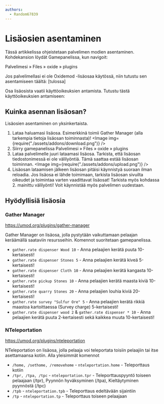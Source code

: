 ```yaml
---
authors:
  - Random67839
---
```


# Lisäosien asentaminen

Tässä artikkelissa ohjeistetaan palvelimen modien asentaminen. Kohdekansion
löydät Gamepanelissa, kun navigoit:

Palvelimesi » Files » oxide » plugins

Jos palvelimellasi ei ole Oxidemod -lisäosaa käytössä, niin tutustu sen
asentamiseen täältä: [tulossa]

Osa lisäosista vaatii käyttöoikeuksien antamista. Tutustu tästä käyttöoikeuksien
antamiseen:

## Kuinka asennan lisäosan?

Lisäosien asentaminen on yksinkertaista.

1. Lataa haluamasi lisäosa. Esimerkkinä toimii Gather Manager (alla tarkempia
   tietoja lisäosan toiminnasta)!
   <Image
        img={require("./assets/addons/download.png")}
    />
2. Siirry gamepanelissa Palvelimesi » Files » oxide » plugins
3. Lataa palvelimelle juuri lataamasi lisäosa. Tarkista, että lisäosan
   tiedostonimessä ei ole välilyöntiä. Tämä saattaa estää lisäosan toiminnan.
   <Image
        img={require("./assets/addons/upload.png")}
    />
4. Lisäosan lataamisen jälkeen lisäosan pitäisi käynnistyä suoraan ilman
   reloadia. Jos lisäosa ei lähde toimimaan, tarkista lisäosan sivuilta oikeudet
   ja toimintaa varten vaadittavat lisäosat! Tarkista myös kohdassa 2. mainittu
   välilyönti! Voit käynnistää myös palvelimen uudestaan.

## Hyödyllisiä lisäosia

### Gather Manager

https://umod.org/plugins/gather-manager

Gather Manager on lisäosa, jolla pystytään vaikuttamaan pelaajan keräämällä
saataviin resursseihin. Komennot suoritetaan gamepanelissa.

-   `gather.rate dispenser Wood 10` - Anna pelaajien kerätä puuta
    10-kertaisesti!
-   `gather.rate dispenser Stones 5` - Anna pelaajien kerätä kiveä
    5-kertaisesti!
-   `gather.rate dispenser Cloth 10` - Anna pelaajien kerätä kangasta
    10-kertaisesti!
-   `gather.rate pickup Stones 10` - Anna pelaajien kerätä maasta kiviä
    10-kertaisesti!
-   `gather.rate quarry Stones 20` - Anna pelaajien louhia kiviä 20-kertaisesti!
-   `gather.rate survey "Sulfur Ore" 5` - Anna pelaajien kerätä rikkiä maastoa
    kartoittaessa (Survey charge) 5-kertaisesti!
-   `gather.rate dispenser wood 2` & `gather.rate dispenser * 10` - Anna
    pelaajien kerätä puuta 2-kertaisesti sekä kaikkea muuta 10-kertaisesti!

### NTeleportation

https://umod.org/plugins/nteleportation

NTeleportation on lisäosa, jolla pelaaja voi teleportata toisiin pelaajiin tai
itse asettamaansa kotiin. Alla yleisimmät komennot

-   `/home, /sethome, /removehome` - `nteleportation.home` - Teleporttaus kotiin
-   `/tpr, /tpa, /tpc` - `nteleportation.tpr` - Teleporttauspyyntö toiseen
    pelaajaan (/tpr), Pyynnön hyväksyminen (/tpa), Kieltäytyminen pyynnöstä
    (/tpc)
-   `/tpb` - `nteleportation.tpb` - Teleporttaus edeltävään sijaintiin
-   `/tp` - `nteleportation.tp` - Teleporttaus toiseen pelaajaan
